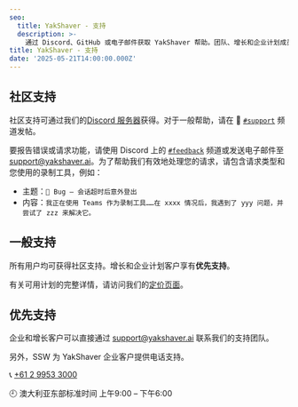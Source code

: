 ```yaml
---
seo:
  title: YakShaver - 支持
  description: >-
    通过 Discord、GitHub 或电子邮件获取 YakShaver 帮助。团队、增长和企业计划成员可享受优先支持。
title: YakShaver - 支持
date: '2025-05-21T14:00:00.000Z'
---
```


## 社区支持

社区支持可通过我们的[Discord 服务器](https://discord.com/invite/Jp9dyxKFjR)获得。对于一般帮助，请在 💬 [`#support`](https://discord.gg/RzZQY7dE) 频道发帖。

要报告错误或请求功能，请使用 Discord 上的 [`#feedback`](https://discord.gg/scDYE6N2) 频道或发送电子邮件至 [support@yakshaver.ai](mailto\:support@yakshaver.ai)。为了帮助我们有效地处理您的请求，请包含请求类型和您使用的录制工具，例如：

* 主题：`🐛 Bug – 会话超时后意外登出`
* 内容：`我正在使用 Teams 作为录制工具……在 xxxx 情况后，我遇到了 yyy 问题，并尝试了 zzz 来解决它。`

## 一般支持

所有用户均可获得社区支持。增长和企业计划客户享有**优先支持**。

有关可用计划的完整详情，请访问我们的[定价页面](/zh/pricing)。

## 优先支持

企业和增长客户可以直接通过 [support@yakshaver.ai](mailto\:support@yakshaver.ai) 联系我们的支持团队。

另外，SSW 为 YakShaver 企业客户提供电话支持。

📞 [+61 2 9953 3000](tel:+61299533000)

🕘 澳大利亚东部标准时间 上午9:00 – 下午6:00
